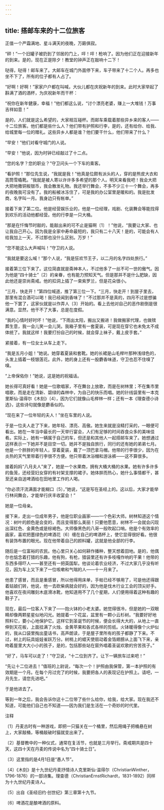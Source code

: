```yaml
---
---
---
```

title: 搭邮车来的十二位旅客
---



正值一个严霜满地、星斗满天的夜晚，万籁俱寂。

“砰！”一个旧罐子被扔到了邻居的门上，呯！呯！枪响了。因为他们正在迎接新年的到来。是的，现在正是除夕！教堂的钟声正在敲响十二下！

哒得，哒得！邮车来了。大邮车在城门外面停下来，车子带来了十二个人。再多也坐不下了，所有的位子都有人占了。

“好啊！好啊！”家家户户都在叫喊，大伙儿都在庆祝新年的到来。此时大家举起了斟满了酒的酒杯，为庆祝新年而干杯：

“祝你在新年健康，幸福！”他们都这么说，“讨个漂亮老婆，赚上一大堆钱！万事吉祥如意！”

是的，人们就是这么希望的，大家相互碰杯。而邮车乘载着那些异乡来的客人——十二位旅客。他们都是些什么人？他们带有护照和行李，是的，还有给你、给我、给城里每一位的赠礼。这些异乡人都是谁？他们要干什么，他们带来了什么？

“早安！”他们对看守城门的人说。

“早安！”他说，因为时钟已经敲过了十二点。

“您的名字？您的职业？”守卫问头一个下车的乘客。

“看护照！”那位先生说，“我就是我！”他真是位颇有派头的人，穿的是熊皮大衣和高筒雪橇靴。“我就是被人寄以许许多多希望的那个人。明天来看我吧！我会大把大把地撒铜板银币，我会散发礼物。我还举行舞会，不多不少三十一个舞会，再多的夜晚我可没有了。我的船被冰冻住了，可是我的办公室里是暖和的。我是批发商，名字叫一月。我身边只有帐单。”

接着下来了第二位。他是经营娱乐业的，他是一位经理，戏剧、化装舞会等能找得到欢乐的活动他都经营。他的行李是一只大桶。

“那是在忏悔节时敲的，能敲出来的可不止是猫啊〔1〕！”他说，“我要让大家、也让我自己开心。因为我是全家中寿命最短的，我只有二十八天！是的，可能会有人给我加上一天，不过那也没什么区别。万岁！”

“您不能这么大声喊叫！”守卫的人说。

“我就是要这么喊！”那个人说，“我是狂欢节王子，以二月的名字四处旅行。”

接着第三位下来了。这位简直就是斋神本人，不过他多了一丝不可一世的傲气。因为他是“四十骑士”〔2〕的亲眷，也有能力预知天气。但是那并不是什么肥缺，因此他还是崇尚斋戒。他的扣洞上插了一束紫罗兰，但是花朵很小。

“三月，快走开！”第四位喊道，推了第三位一下。“三月，快走开！到屋子里去，那里有混合酒可以喝！我已经闻到香味了！”不过那并不是真的，四月不过是想骗他一下罢了，这家伙就是以作弄人〔3〕开始的。看上去他对自己的恶作剧倒是很满意。显然，他干不了大事，总是在度假。

“我的心情时好时坏！”他说，“下雨出太阳，搬出又搬进！我做搬家代理，也做殡葬生意，我一会儿笑一会儿哭。我箱子里有一套夏装，可是现在穿它也未免太不成体统了。我就这样！我要打扮自己的时候，就会穿上袜子，戴上皮手套。”

紧接着，有一位女士从车上走下。

“我是五月小姐！”她说。她穿着夏装和套靴。她的长裙是山毛榉叶那种浅绿色的，头发上插着一枝银莲花。此外，她的身上还有一股麝香味道，守卫也忍不住嗅了嗅。

“上帝保佑你！”她说，这是她的祝福话。

她长得可真好看！她是一位歌唱家，不在舞台上放歌，而是在树林里；不在集市里唱歌，而是走在清新、碧绿的森林中，为自己的快乐而唱。她的针线袋里有一本克里斯仙·温得尔《木刻》〔4〕，因为它们就像山毛榉林一样；还有一本《理查德小诗选》，这些诗句就像是麝香似的。

“现在来了一位年轻的夫人！”坐在车里的人说。

于是一位夫人走了下来，她年轻、漂亮、高傲。她生来就是没精打采的，一眼便可看出。她在一年当中最长的一天举行宴会，人们有足够的时间吞食众多的美味佳肴。实际上，她有一辆属于自己的车，但还是和其他人一起搭邮车来了。她想通过这样表示一下她并不是目空一切。她并不是独自旅行，同行的还有她的弟弟七月。他是一个胖胖的年轻人，穿着夏装，戴了一顶巴拿马帽。他带的行李很少，因为在炎热的天气里带着行李很不方便。他只带着沐浴帽和游泳裤——这不算很多。

接着妈妈“八月夫人”来了，她是一个水果商，拥有大桶大桶的水果。她有许多许多的鱼笼，还经营妇女穿的有衬架支撑的裙子。她体胖而热心，她什么事情都干，甚至还亲自送啤酒给在田地里工作的人喝。

“你必须汗流满面才能糊口〔5〕，”她说，“这是写在圣经上的。这以后，大家才能举行林间舞会，才能举行庆丰收宴会！”

她是一位母亲。

接下来，走出一位成年男子，他是位职业画家——一个色彩大师。树林知道这个情况：树叶的颜色是会变的，而且变得那么美丽！只要他愿意，树林不一会就会闪现出深红色、金黄色或是棕褐色。大师像黑色的八哥一般吹起口哨。他是个有效率的画家，喜欢把墨绿色的啤酒花〔6〕缠在自己的啤酒杯上，使它显得很好看。他很有装饰布置的眼光。现在他带着自己的颜料罐，这就是他全部的行李。

随后是一位富裕的农民。他心里只关心如何耕作播种，整天想着田地。是的，他偶尔也惦念着打猎的乐趣，他有狗，有枪，猎袋里还有许多吱嘎作响的干果！他带的东西多得吓人——甚至还有一把英国犁。他谈论着农业经济，不过大家几乎没有听见，因为车上又下来了一位咳嗽和气喘的人——十一月来了。

他患了感冒，而且是重感冒，所以他得用床单，手帕已经不够用了，可是他还得跟着姑娘们转，他说，他一去砍柴病就会好的，因为他是伐木行业工会的顶尖好手。他喜欢在夜间雕刻木底滑冰靴，他知道用不了几个星期，人们便用得着这种有趣的鞋子了。

现在，最后一位客人下来了——抱火钵的小老太婆。她觉得很冷，但是她的一双眼睛却像两颗星星似地闪光。她提着一个花盆，盆里有一颗小云杉树。“我要好好地照料它，要小心地保护它。这样它到圣诞节的时候，便会长得大大的，从地上一直伸到天花板，上面挂满了火烛、金黄苹果和各式各样的剪纸。火钵暖得像个火炉似的，我从口袋里掏出童话书，高声朗读，于是屋子里所有的孩子都静了下来。不过，树上的玩具娃娃雀跃万分。树梢上的蜡天使扇动着金箔翅膀从上面飞下来，亲吻着屋里大大小小的孩子，是的，包括那些站在窗外唱着圣诞欢歌的穷苦孩子。”

“好了，马车可以走了！”守卫说，“十二位到齐了。让下一辆旅车过来吧！”

“先让十二位进去！”值班的上尉说，“每次一个！护照由我保管，第一本护照的有效期是一个月。在每个月过完了的时候，我要把各人的表现记在护照上。请吧，一月先生，请您先进吧。”

于是他进去了。

等到一年之后，我会告诉你这十二位带了些什么给你，给我，给大家。现在我还不知道，可能他们自己也不知道——因为我们是生活在一个奇妙的时代里。



注释

〔1〕丹麦古时有一种游戏，即把一只猫关在一个桶里，然后用绳子把桶悬在树上，大家敲桶，等桶敲破时猫就变出来了。

〔2〕基督教中的一种仪式，通常在复活节，也就是三月举行。斋戒期共是四十天，这四十天在丹麦的传说中名为“四十骑士日”。

〔3〕这里指的是4月1日是“愚人节”。

〔4〕《木刻》是十九世纪丹麦抒情诗人克里斯仙·温得尔（ChristianWinther，1796-1876）的一部诗集。理查德（ChristianErnstRichardt，1831-1892）同样为十九世纪丹麦诗人。

〔5〕出自《圣经旧约·创世纪》第三章第十九节。

〔6〕啤酒花是酿啤酒的原料。